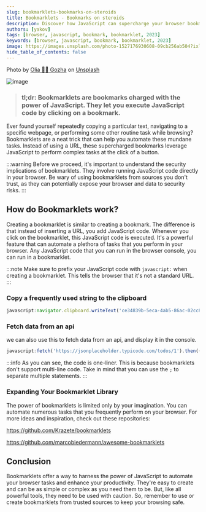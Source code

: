 ```yaml
---
slug: bookmarklets-bookmarks-on-steroids
title: Bookmarklets - Bookmarks on steroids
description: Discover how JavaScript can supercharge your browser bookmarks.
authors: [yakov]
tags: [browser, javascript, bookmark, bookmarklet, 2023]
keywords: [browser, javascript, bookmark, bookmarklet, 2023]
image: https://images.unsplash.com/photo-1527176930608-09cb256ab504?ixlib=rb-4.0.3&ixid=M3wxMjA3fDB8MHxwaG90by1wYWdlfHx8fGVufDB8fHx8fA%3D%3D&auto=format&fit=crop&w=2974&q=80
hide_table_of_contents: false
---
```



<ImageCredit>
Photo by <a href="https://unsplash.com/@olia?utm_source=unsplash&utm_medium=referral&utm_content=creditCopyText">Olia 💙💛 Gozha</a> on <a href="https://unsplash.com/photos/J4kK8b9Fgj8?utm_source=unsplash&utm_medium=referral&utm_content=creditCopyText">Unsplash</a>
</ImageCredit>

![image](olia-gozha-J4kK8b9Fgj8-unsplash.jpg)

> ### tl;dr: Bookmarklets are bookmarks charged with the power of JavaScript. They let you execute JavaScript code by clicking on a bookmark.

Ever found yourself repeatedly copying a particular text, navigating to a specific webpage, 
or performing some other routine task while browsing? Bookmarklets are a neat trick that 
can help you automate these mundane tasks. Instead of using a URL, these supercharged 
bookmarks leverage JavaScript to perform complex tasks at the click of a button.

:::warning
Before we proceed, it's important to understand the security implications of bookmarklets. 
They involve running JavaScript code directly in your browser. Be wary of using bookmarklets 
from sources you don't trust, as they can potentially expose your browser and data to security risks.
:::

## How do Bookmarklets work?

Creating a bookmarklet is similar to creating a bookmark. The difference is that instead of inserting a 
URL, you add JavaScript code. Whenever you click on the bookmarklet, this JavaScript code is executed. 
It's a powerful feature that can automate a plethora of tasks that you perform in your browser. 
Any JavaScript code that you can run in the browser console, you can run in a bookmarklet.

:::note
Make sure to prefix your JavaScript code with `javascript:` when creating a bookmarklet. 
This tells the browser that it's not a standard URL.
:::

### Copy a frequently used string to the clipboard

```javascript
javascript:navigator.clipboard.writeText('ce34839b-5eca-4ab5-86ac-02cc8ba76c8e');
```

### Fetch data from an api

we can also use this to fetch data from an api, and display it in the console.

```javascript
javascript:fetch('https://jsonplaceholder.typicode.com/todos/1').then((response) => response.json()).then((json) => console.log(json));
```

:::info
As you can see, the code is one-liner. This is because bookmarklets don't support multi-line code.
Take in mind that you can use the `;` to separate multiple statements.
:::

### Expanding Your Bookmarklet Library
The power of bookmarklets is limited only by your imagination. 
You can automate numerous tasks that you frequently perform on your browser. 
For more ideas and inspiration, check out these repositories:

https://github.com/Krazete/bookmarklets

https://github.com/marcobiedermann/awesome-bookmarklets

## Conclusion
Bookmarklets offer a way to harness the power of JavaScript to automate your browser 
tasks and enhance your productivity. They're easy to create and can be as simple or 
complex as you need them to be. But, like all powerful tools, they need to be used with caution. 
So, remember to use or create bookmarklets from trusted sources to keep your browsing safe.